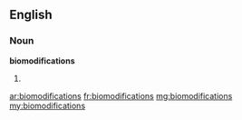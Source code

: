 ==English==

===Noun===
'''biomodifications'''

# {{plural of|[[biomodification]]}}

[[ar:biomodifications]]
[[fr:biomodifications]]
[[mg:biomodifications]]
[[my:biomodifications]]